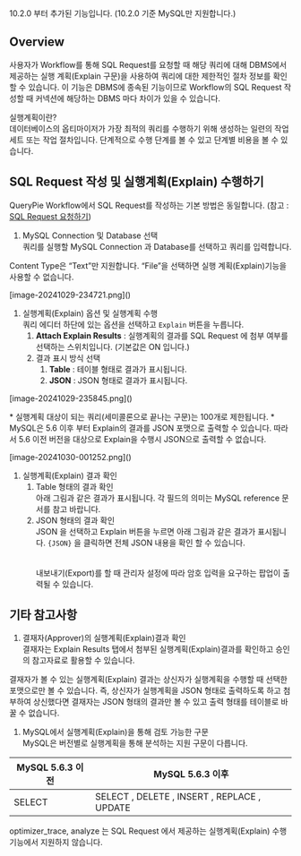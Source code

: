 
<Callout type="info">
10.2.0 부터 추가된 기능입니다. (10.2.0 기준 MySQL만 지원합니다.)
</Callout>

## Overview
사용자가 Workflow를 통해 SQL Request를 요청할 때 해당 쿼리에 대해 DBMS에서 제공하는 실행 계획(Explain 구문)을 사용하여 쿼리에 대한 제한적인 절차 정보를 확인할 수 있습니다. 이 기능은 DBMS에 종속된 기능이므로 Workflow의 SQL Request 작성할 때 커넥션에 해당하는 DBMS 마다 차이가 있을 수 있습니다.

<Callout type="info">
실행계획이란?<br/>데이터베이스의 옵티마이저가 가장 최적의 쿼리를 수행하기 위해 생성하는 일련의 작업세트 또는 작업 절차입니다. 단계적으로 수행 단계를 볼 수 있고 단계별 비용을 볼 수 있습니다. 
</Callout>

## SQL Request 작성 및 실행계획(Explain) 수행하기
QueryPie Workflow에서 SQL Request를 작성하는 기본 방법은 동일합니다. (참고 : [SQL Request 요청하기](https://chequer.atlassian.net/l/cp/6hUBcwmi))

1.  MySQL Connection 및 Database 선택 <br/>쿼리를 실행할 MySQL Connection 과 Database를 선택하고 쿼리를 입력합니다. 

<Callout type="important">
Content Type은 “Text”만 지원합니다. “File”을 선택하면 실행 계획(Explain)기능을 사용할 수 없습니다.
</Callout>

<p align="center">
<div>[image-20241029-234721.png]()</div>
</p>

1. 실행계획(Explain) 옵션 및 실행계획 수행<br/>쿼리 에디터 하단에 있는 옵션을 선택하고 `Explain` 버튼을 누릅니다.
    1.  **Attach Explain Results**  : 실행계획의 결과를 SQL Request 에 첨부 여부를 선택하는 스위치입니다. (기본값은 ON 입니다.)
    2. 결과 표시 방식 선택
        1.  **Table**  : 테이블 형태로 결과가 표시됩니다.
        2.  **JSON**  : JSON 형태로 결과가 표시됩니다. 

<p align="center">
<div>[image-20241029-235845.png]()</div>
</p>

<Callout type="important">
* 실행계획 대상이 되는 쿼리(세미콜론으로 끝나는 구문)는 100개로 제한됩니다. 
* MySQL은 5.6 이후 부터 Explain의 결과를 JSON 포맷으로 출력할 수 있습니다. 따라서 5.6 이전 버전을 대상으로 Explain을 수행시 JSON으로 출력할 수 없습니다.
<p align="center">
<div>[image-20241030-001252.png]()</div>
</p>
</Callout>

1. 실행계획(Explain) 결과 확인
    1. Table 형태의 결과 확인<br/>아래 그림과 같은 결과가 표시됩니다. 각 필드의 의미는 MySQL reference 문서를 참고 바랍니다.<br/> 
    2. JSON 형태의 결과 확인<br/>JSON 을 선택하고 Explain 버튼을 누르면 아래 그림과 같은 결과가 표시됩니다. `{JSON}` 을 클릭하면 전체 JSON 내용을 확인 할 수 있습니다.<br/> <br/> <br/>내보내기(Export)를 할 때 관리자 설정에 따라 암호 입력을 요구하는 팝업이 출력될 수 있습니다.

## 기타 참고사항
1. 결재자(Approver)의 실행계획(Explain)결과 확인<br/>결재자는 Explain Results 탭에서 첨부된 실행계획(Explain)결과를 확인하고 승인의 참고자료로 활용할 수 있습니다.

<Callout type="important">
결재자가 볼 수 있는 실행계획(Explain) 결과는 상신자가 실행계획을 수행할 때 선택한 포맷으로만 볼 수 있습니다. 즉, 상신자가 실행계획을 JSON 형태로 출력하도록 하고 첨부하여 상신했다면 결재자는 JSON 형태의 결과만 볼 수 있고 출력 형태를 테이블로 바꿀 수 없습니다. 
</Callout>

1. MySQL에서 실행계획(Explain)을 통해 검토 가능한 구문<br/>MySQL은 버전별로 실행계획을 통해 분석하는 지원 구문이 다릅니다. 

|  **MySQL 5.6.3 이전**  |  **MySQL 5.6.3 이후**                         |
| -------------------- | ------------------------------------------- |
| SELECT               | SELECT , DELETE , INSERT , REPLACE , UPDATE |

<Callout type="important">
optimizer_trace, analyze 는 SQL Request 에서 제공하는 실행계획(Explain) 수행 기능에서 지원하지 않습니다. 
</Callout>
